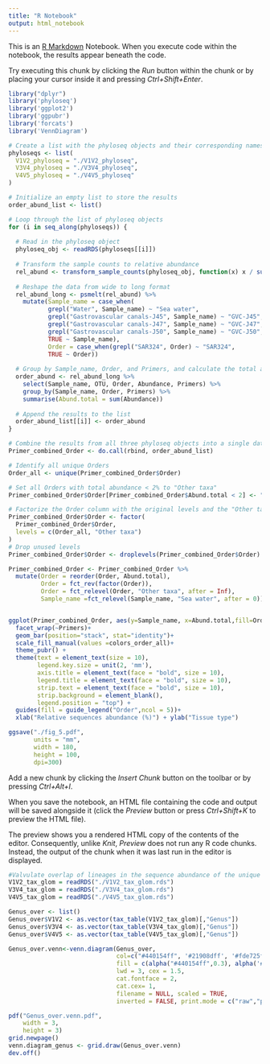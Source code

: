 ---
title: "R Notebook"
output: html_notebook
---

This is an [R Markdown](http://rmarkdown.rstudio.com) Notebook. When you execute code within the notebook, the results appear beneath the code. 

Try executing this chunk by clicking the *Run* button within the chunk or by placing your cursor inside it and pressing *Ctrl+Shift+Enter*. 
```{r}
library("dplyr")
library('phyloseq')
library('ggplot2')
library('ggpubr')
library('forcats')
library('VennDiagram')
```

```{r}
# Create a list with the phyloseq objects and their corresponding names
phyloseqs <- list(
  V1V2_phyloseq = "./V1V2_phyloseq",
  V3V4_phyloseq = "./V3V4_phyloseq",
  V4V5_phyloseq = "./V4V5_phyloseq"
)

# Initialize an empty list to store the results
order_abund_list <- list()

# Loop through the list of phyloseq objects
for (i in seq_along(phyloseqs)) {
  
  # Read in the phyloseq object
  phyloseq_obj <- readRDS(phyloseqs[[i]])
  
  # Transform the sample counts to relative abundance
  rel_abund <- transform_sample_counts(phyloseq_obj, function(x) x / sum(x) * 100)
  
  # Reshape the data from wide to long format
  rel_abund_long <- psmelt(rel_abund) %>%
    mutate(Sample_name = case_when(
           grepl("Water", Sample_name) ~ "Sea water",
           grepl("Gastrovascular canals-J45", Sample_name) ~ "GVC-J45",
           grepl("Gastrovascular canals-J47", Sample_name) ~ "GVC-J47",
           grepl("Gastrovascular canals-J50", Sample_name) ~ "GVC-J50",
           TRUE ~ Sample_name),
           Order = case_when(grepl("SAR324", Order) ~ "SAR324",
           TRUE ~ Order))
  
  # Group by Sample_name, Order, and Primers, and calculate the total abundance for each group
  order_abund <- rel_abund_long %>%
    select(Sample_name, OTU, Order, Abundance, Primers) %>%
    group_by(Sample_name, Order, Primers) %>%
    summarise(Abund.total = sum(Abundance))
  
  # Append the results to the list
  order_abund_list[[i]] <- order_abund
}

# Combine the results from all three phyloseq objects into a single data frame
Primer_combined_Order <- do.call(rbind, order_abund_list)

# Identify all unique Orders
Order_all <- unique(Primer_combined_Order$Order)

# Set all Orders with total abundance < 2% to "Other taxa"
Primer_combined_Order$Order[Primer_combined_Order$Abund.total < 2] <- "Other taxa"

# Factorize the Order column with the original levels and the "Other taxa" level
Primer_combined_Order$Order <- factor(
  Primer_combined_Order$Order,
  levels = c(Order_all, "Other taxa")
)
# Drop unused levels
Primer_combined_Order$Order <- droplevels(Primer_combined_Order$Order)
```

```{r}
Primer_combined_Order <- Primer_combined_Order %>%
  mutate(Order = reorder(Order, Abund.total),
         Order = fct_rev(factor(Order)),
         Order = fct_relevel(Order, "Other taxa", after = Inf),
         Sample_name =fct_relevel(Sample_name, "Sea water", after = 0))


ggplot(Primer_combined_Order, aes(y=Sample_name, x=Abund.total,fill=Order))+
  facet_wrap(~Primers)+
  geom_bar(position="stack", stat="identity")+
  scale_fill_manual(values =colors_order_all)+
  theme_pubr() +
  theme(text = element_text(size = 10),
        legend.key.size = unit(2, 'mm'),
        axis.title = element_text(face = "bold", size = 10),
        legend.title = element_text(face = "bold", size = 10),
        strip.text = element_text(face = "bold", size = 10),
        strip.background = element_blank(),
        legend.position = "top") +
  guides(fill = guide_legend("Order",ncol = 5))+
  xlab("Relative sequences abundance (%)") + ylab("Tissue type")

ggsave("./fig_5.pdf",
       units = "mm", 
       width = 180, 
       height = 100,
       dpi=300)
```

Add a new chunk by clicking the *Insert Chunk* button on the toolbar or by pressing *Ctrl+Alt+I*.

When you save the notebook, an HTML file containing the code and output will be saved alongside it (click the *Preview* button or press *Ctrl+Shift+K* to preview the HTML file).

The preview shows you a rendered HTML copy of the contents of the editor. Consequently, unlike *Knit*, *Preview* does not run any R code chunks. Instead, the output of the chunk when it was last run in the editor is displayed.

```{r}
#Valvulate overlap of lineages in the sequence abundance of the unique ones
V1V2_tax_glom = readRDS("./V1V2_tax_glom.rds")
V3V4_tax_glom = readRDS("./V3V4_tax_glom.rds")
V4V5_tax_glom = readRDS("./V4V5_tax_glom.rds")

Genus_over <- list()
Genus_over$V1V2 <- as.vector(tax_table(V1V2_tax_glom)[,"Genus"])
Genus_over$V3V4 <- as.vector(tax_table(V3V4_tax_glom)[,"Genus"])
Genus_over$V4V5 <- as.vector(tax_table(V4V5_tax_glom)[,"Genus"])

Genus_over.venn<-venn.diagram(Genus_over,
                              col=c("#440154ff", '#21908dff', '#fde725ff'),
                              fill = c(alpha("#440154ff",0.3), alpha('#21908dff',0.3), alpha('#fde725ff',0.3)),
                              lwd = 3, cex = 1.5,
                              cat.fontface = 2,
                              cat.cex= 1,
                              filename = NULL, scaled = TRUE,
                              inverted = FALSE, print.mode = c("raw","percent"))

pdf("Genus_over.venn.pdf",
    width = 3, 
    height = 3)
grid.newpage()
venn.diagram_genus <- grid.draw(Genus_over.venn)
dev.off()
```

